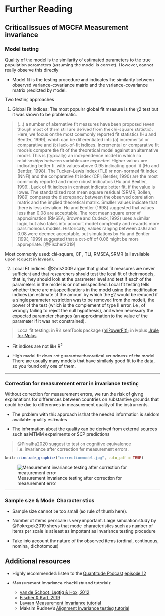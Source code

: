 # Further Reading {#further}


## Critical Issues of MGCFA Measurement invariance

### Model testing

Quality of the model is the similarity of estimated parameters to the true population parameters (assuming the model is correct). However, cannot really observe this directly

- Model fit is the testing procedure and indicates the similarity between observed variance-covariance matrix and the variance-covariance matrix predicted by model.

Two testing approaches
  
  1. Global Fit indices: The most popular global fit measure is the χ2 test but it was shown to be problematic.  
  
>(...) a number of alternative fit measures have been proposed (even though most of them still are derived from the chi-square statistic). Here, we focus on the most commonly reported fit statistics (Hu and Bentler, 1999), which can be differentiated into (a) incremental or comparative and (b) lack-of-fit indices. Incremental or comparative fit models compare the fit of the theoretical model against an alternative model. This is (typically) an independence model in which no relationships between variables are expected. Higher values are indicating better fit with values above 0.95 indicating good fit (Hu and Bentler, 1998). The Tucker–Lewis Index (TLI) or non-normed fit index (NNFI) and the comparative fit index (CFI; Bentler, 1990) are the most commonly reported and more robust indicators (Hu and Bentler, 1999). Lack of fit indices in contrast indicate better fit, if the value is lower. The standardized root mean square residual (SRMR; Bollen, 1989) compares the discrepancy between the observed correlation matrix and the implied theoretical matrix. Smaller values indicate that there is less deviation. Hu and Bentler (1998) suggested that values less than 0.08 are acceptable. The root mean square error of approximation (RMSEA; Browne and Cudeck, 1992) uses a similar logic, but also takes into account model complexity and rewards more parsimonious models. Historically, values ranging between 0.06 and 0.08 were deemed acceptable, but simulations by Hu and Bentler (1998, 1999) suggested that a cut-off of 0.06 might be more appropriate. [@Fischer2019]
  
Most commonly used: chi-square, CFI, TLI, RMSEA, SRMR (all available upon request in lavaan). 
  
  2. Local Fit indices: @Saris2009 argue that global fit measures are never sufficient and that researchers should test the local fit of their models, that is, they should look at the parameter level and test if each of the parameters in the model is or not misspecified. Local fit testing tells whether there are misspecifications in the model using the modification indices (an estimate of the amount by which the χ2 would be reduced if a single parameter restriction was to be removed from the model), the power of the test (which is the complement of type II error, i.e., of wrongly failing to reject the null hypothesis), and when necessary the expected parameter changes (an approximation to the value of the parameter if it was not constrained).
  
  > Local fit testing: in R's semTools package [(miPowerFit)](https://rdrr.io/cran/semTools/man/miPowerFit.html); in Mplus [Jrule for Mplus](https://daob.nl/software/)

- Fit indices are not like R^2^

- High model fit does not guarantee theoretical soundness of the model. There are usually many models that have similarly good fit to the data, so you found only one of them.

***

### Correction for measurement error in invariance testing

Without correction for measurement errors, we run the risk of giving explanations for differences between countries on substantive grounds that could be due to differences in measurement quality of the instruments. 	

- The problem with this approach is that the needed information is seldom available: quality estimates 

- The information about the quality can be derived from external sources such as MTMM experiments or SQP predictions.

> @Pirralha2020 suggest to test on cognitive equivalence i.e. invariance after correction for measurement errors. 

```r
knitr::include_graphics("correctionmodel.jpg", auto_pdf = TRUE)
```

![Measurement invariance testing after correction for measurement error](corrected.tiff)

***

### Sample size & Model Characteristics

- Sample size cannot be too small (no rule of thumb here).

- Number of items per scale is very important. Large simulation study by @Pokropek2019 shows that model characteristics such as number of items per scale is at least as important as invariance testing procedure

- Take into account the nature of the observed items (ordinal, continuous, nominal, dichotomous) 


## Additional resources

* Highly recommended: listen to the [Quantitude Podcast](https://quantitudethepodcast.org/listen/) [episode 12](https://www.stitcher.com/podcast/quantitude/e/66905935) 

* Measurement Invariance checklists and tutorials:
  - [van de Schoot, Lugtig & Hox, 2012](https://www.tandfonline.com/doi/abs/10.1080/17405629.2012.686740)
  - [Fischer & Karl, 2019](https://www.frontiersin.org/articles/10.3389/fpsyg.2019.01507/full)
  - [Lavaan Measurement Invariance tutorial](https://lavaan.ugent.be/tutorial/groups.html)
  - Maksim Rudnev's [Alignment Invariance testing tutorial](https://maksimrudnev.com/2019/05/01/alignment-tutorial/)
